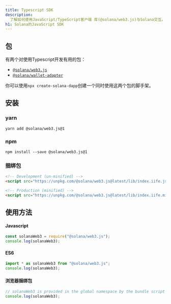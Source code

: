 ```yaml
---
title: Typescript SDK
description:
  了解如何使用JavaScript/TypeScript客户端 库(@solana/web3.js)与Solana交互。
h1: Solana的JavaScript SDK
---
```


## 包

有两个对使用Typescript开发有用的包：

* [`@solana/web3.js`](https://www.npmjs.com/package/@solana/web3.js)
* [`@solana/wallet-adapter`](https://github.com/anza-xyz/wallet-adapter)

你可以使用`npx create-solana-dapp`创建一个同时使用这两个包的脚手架。

## 安装

### yarn

```shell title="Terminal"
yarn add @solana/web3.js@1
```

### npm

```shell title="Terminal"
npm install --save @solana/web3.js@1
```

### 捆绑包

```html title="index.html"
<!-- Development (un-minified) -->
<script src="https://unpkg.com/@solana/web3.js@latest/lib/index.iife.js"></script>

<!-- Production (minified) -->
<script src="https://unpkg.com/@solana/web3.js@latest/lib/index.iife.min.js"></script>
```

## 使用方法

#### Javascript

```javascript
const solanaWeb3 = require("@solana/web3.js");
console.log(solanaWeb3);
```

#### ES6

```javascript
import * as solanaWeb3 from "@solana/web3.js";
console.log(solanaWeb3);
```

#### 浏览器捆绑包

```javascript
// solanaWeb3 is provided in the global namespace by the bundle script
console.log(solanaWeb3);
```
